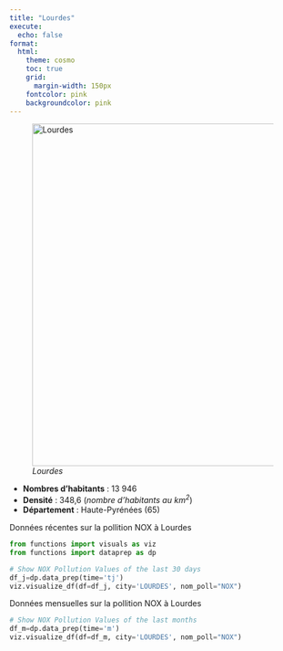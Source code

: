 ```yaml
---
title: "Lourdes"
execute:
  echo: false
format:
  html:
    theme: cosmo
    toc: true
    grid:
      margin-width: 150px
    fontcolor: pink
    backgroundcolor: pink
---
```


![*Lourdes*](lourdes.svg){width=600}

* **Nombres d'habitants** : 13 946
* **Densité** : 348,6 (*nombre d'habitants au $km^2$*)
* **Département** : Haute-Pyrénées (65)

Données récentes sur la pollition NOX à Lourdes
```python
from functions import visuals as viz
from functions import dataprep as dp

# Show NOX Pollution Values of the last 30 days
df_j=dp.data_prep(time='tj')
viz.visualize_df(df=df_j, city='LOURDES', nom_poll="NOX")

```

Données mensuelles sur la pollition NOX à Lourdes
```python
# Show NOX Pollution Values of the last months
df_m=dp.data_prep(time='m')
viz.visualize_df(df=df_m, city='LOURDES', nom_poll="NOX")

```